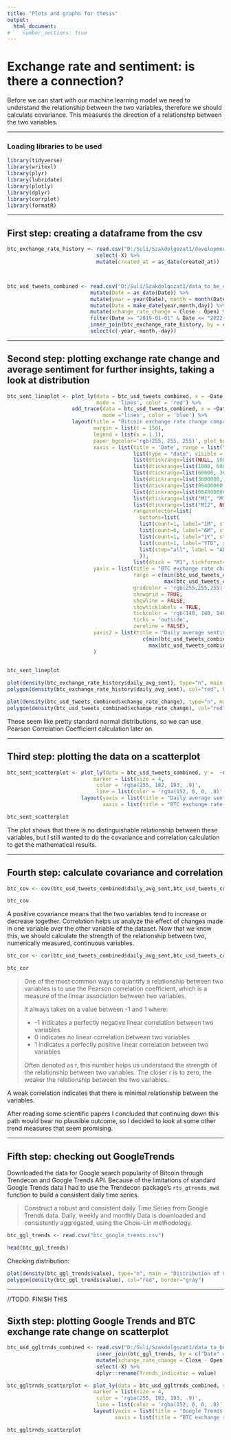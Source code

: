 ```yaml
---
title: "Plots and graphs for thesis"
output: 
  html_document:
#    number_sections: true
---
```

# Exchange rate and sentiment: is there a connection?
Before we can start with our machine learning model we need to understand the relationship between the two variables, therefore we should calculate covariance. This measures the direction of a relationship between the two variables.

***
### Loading libraries to be used
```r
library(tidyverse)
library(writexl)
library(plyr)
library(lubridate)
library(plotly)
library(dplyr)
library(corrplot)
library(formatR)
```

***
## First step: creating a dataframe from the csv
```r
btc_exchange_rate_history <- read.csv("D:/Suli/Szakdolgozat1/development_n_stuff/aggregated_data.csv") %>%
                             select(-X) %>%
                             mutate(created_at = as_date(created_at))



btc_usd_tweets_combined <- read.csv("D:/Suli/Szakdolgozat1/data_to_be_cleaned/coin_Bitcoin.csv") %>%
                           mutate(Date = as_date(Date)) %>%
                           mutate(year = year(Date), month = month(Date), day = day(Date)) %>%
                           mutate(Date = make_date(year,month,day)) %>% 
                           mutate(xchange_rate_change = Close - Open) %>%
                           filter(Date >= "2019-01-01" & Date <= "2022-03-30") %>%
                           inner_join(btc_exchange_rate_history, by = c("Date" = "created_at")) %>% 
                           select(c(-year,-month,-day))

```

***
## Second step: plotting exchange rate change and average sentiment for further insights, taking a look at distribution
```r
btc_sent_lineplot <- plot_ly(data = btc_usd_tweets_combined, x = ~Date, y = ~xchange_rate_change, name ="BTC change", type = 'scatter', 
                             mode = 'lines', color = 'red') %>%
                     add_trace(data = btc_usd_tweets_combined, x = ~Date, y = ~daily_avg_sent, yaxis = "y2", name = 'Avg. sentiment', 
                               mode ='lines', color = 'blue') %>%
                     layout(title = "Bitcoin exchange rate change compared to previous day's closing rate",
                            margin = list(t = 150),
                            legend = list(x = 1.1),
                            paper_bgcolor='rgb(255, 255, 255)', plot_bgcolor='rgb(255, 255, 255)',
                            xaxis = list(title = 'Date', range = list("2019-01-01 00:00:00", "2019-12-31 23:59:59"), rangeslider =
                                         list(type = "date", visible = T),
                                         list(dtickrange=list(NULL, 1000), value="%H:%M:%S.%L ms"),
                                         list(dtickrange=list(1000, 60000), value="%H:%M:%S s"),
                                         list(dtickrange=list(60000, 3600000), value="%H:%M m"),
                                         list(dtickrange=list(3600000, 86400000), value="%H:%M h"),
                                         list(dtickrange=list(86400000, 604800000), value="%e. %b d"),
                                         list(dtickrange=list(604800000, "M1"), value="%e. %b w"),
                                         list(dtickrange=list("M1", "M12"), value="%b '%y M"),
                                         list(dtickrange=list("M12", NULL), value="%Y Y"),
                                         rangeselector=list(
                                           buttons=list(
                                           list(count=1, label="1M", step="month", stepmode="backward"),
                                           list(count=6, label="6M", step="month", stepmode="backward"),
                                           list(count=1, label="1Y", step="year", stepmode="backward"),
                                           list(count=1, label="YTD", step="year", stepmode="todate"),
                                           list(step="all", label = "ALL")
                                           )),
                                         list(dtick = "M1", tickformat="%b\n%Y", ticklabelmode="period")),
                            yaxis = list(title = "BTC exchange rate change",
                                         range = c(min(btc_usd_tweets_combined$xchange_rate_change), 
                                                   max(btc_usd_tweets_combined$xchange_rate_change)),
                                         gridcolor = 'rgb(255,255,255)',
                                         showgrid = TRUE,
                                         showline = FALSE,
                                         showticklabels = TRUE,
                                         tickcolor = 'rgb(140, 140, 140)',
                                         ticks = 'outside',
                                         zeroline = FALSE),
                            yaxis2 = list(title = "Daily average sentiment", overlaying = "y", side = "right", range = 
                                            c(min(btc_usd_tweets_combined$daily_avg_sent), 
                                              max(btc_usd_tweets_combined$daily_avg_sent)))
                            )
                     

btc_sent_lineplot
```
```r
plot(density(btc_exchange_rate_history$daily_avg_sent), type="n", main = "Distribution of average daily sentiment")
polygon(density(btc_exchange_rate_history$daily_avg_sent), col="red", border="gray")
```

```r
plot(density(btc_usd_tweets_combined$xchange_rate_change), type="n", main = "Distribution of Bitcoin exchange rate change")
polygon(density(btc_usd_tweets_combined$xchange_rate_change), col="red", border="gray")
```

These seem like pretty standard normal distributions, so we can use Pearson Correlation Coefficient calculation later on.

***
## Third step: plotting the data on a scatterplot

```r
btc_sent_scatterplot <- plot_ly(data = btc_usd_tweets_combined, y =  ~daily_avg_sent, x = ~xchange_rate_change,
                            marker = list(size = 4,
                             color = 'rgba(255, 182, 193, .9)',
                             line = list(color = 'rgba(152, 0, 0, .8)', width = 1))) %>%
                        layout(yaxis = list(title = "Daily average sentiment"),
                               xaxis = list(title = "BTC exchange rate change"))

btc_sent_scatterplot
```
The plot shows that there is no distinguishable relationship between these variables, but I still wanted to do the covariance and correlation calculation to get the mathematical results.

***
## Fourth step: calculate covariance and correlation

```r
btc_cov <- cov(btc_usd_tweets_combined$daily_avg_sent,btc_usd_tweets_combined$xchange_rate_change, method = "pearson")

btc_cov

```
A positive covariance means that the two variables tend to increase or decrease together. 
Correlation helps us analyze the effect of changes made in one variable over the other variable of the dataset.
Now that we know this, we should calculate the strength of the relationship between two, numerically measured, continuous variables.

```r
btc_cor <- cor(btc_usd_tweets_combined$daily_avg_sent,btc_usd_tweets_combined$xchange_rate_change, method = "pearson")

btc_cor
```
> One of the most common ways to quantify a relationship between two variables is to use the Pearson correlation coefficient, which is a measure of the linear association between two variables.
>
> It always takes on a value between -1 and 1 where:
>
> * -1 indicates a perfectly negative linear correlation between two variables
> * 0 indicates no linear correlation between two variables
> * 1 indicates a perfectly positive linear correlation between two variables
>
>Often denoted as r, this number helps us understand the strength of the relationship between two variables. The closer r is to zero, the weaker the relationship between the two variables.

A weak correlation indicates that there is minimal relationship between the variables.

After reading some scientific papers I concluded that continuing down this path would bear no plausible outcome, so I decided to look at some other trend measures that seem promising.

***
## Fifth step: checking out GoogleTrends

Downloaded the data for Google search popularity of Bitcoin through Trendecon and Google Trends API.
Because of the limitations of standard Google Trends data I had to use the Trendecon package's <code>rts_gtrends_mwd</code> function to build a consistent daily time series.

> Construct a robust and consistent daily Time Series from Google Trends data. Daily, weekly and monthly Data is downloaded and consistently aggregated, using the Chow-Lin methodology.

```r
btc_ggl_trends <- read.csv("btc_google_trends.csv")

head(btc_ggl_trends)
```
Checking distribution:
```r
plot(density(btc_ggl_trends$value), type="n", main = "Distribution of Google Trends data")
polygon(density(btc_ggl_trends$value), col="red", border="gray")
```

***
//TODO: FINISH THIS

## Sixth step: plotting Google Trends and BTC exchange rate change on scatterplot

```r
btc_usd_ggltrnds_combined <- read.csv("D:/Suli/Szakdolgozat1/data_to_be_cleaned/coin_Bitcoin.csv")%>%
                             inner_join(btc_ggl_trends, by = c("Date" = "time")) %>%
                             mutate(xchange_rate_change = Close - Open) %>%
                             select(-X) %>%
                             dplyr::rename(Trends_indicator = value)

btc_ggltrnds_scatterplot <- plot_ly(data = btc_usd_ggltrnds_combined, y =  ~Trends_indicator, x = ~xchange_rate_change,
                            marker = list(size = 4,
                             color = 'rgba(255, 182, 193, .9)',
                             line = list(color = 'rgba(152, 0, 0, .8)', width = 1))) %>%
                            layout(yaxis = list(title = "Google Trends indicator"),
                                   xaxis = list(title = "BTC exchange rate change"))

btc_ggltrnds_scatterplot
```

